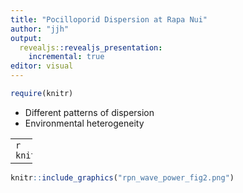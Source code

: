 ```yaml
---
title: "Pocilloporid Dispersion at Rapa Nui"
author: "jjh"
output:
  revealjs::revealjs_presentation:
    incremental: true
editor: visual
---
```


```r
require(knitr)
```

::: incremental

- Different patterns of dispersion
- Environmental heterogeneity

:::

----
```r
knitr::include_graphics("rpn_wave_fig_c.png")
```

----
```r
knitr::include_graphics("rpn_wave_power_fig2.png")
```

